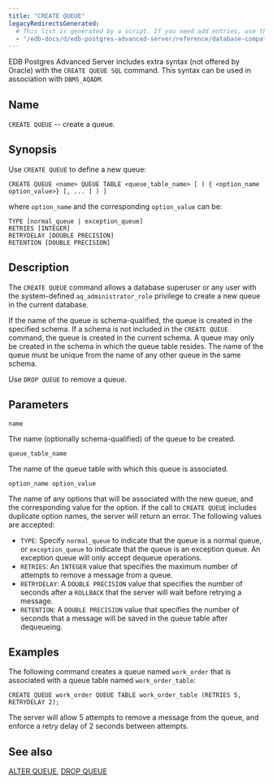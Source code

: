 ```yaml
---
title: "CREATE QUEUE"
legacyRedirectsGenerated:
  # This list is generated by a script. If you need add entries, use the `legacyRedirects` key.
  - "/edb-docs/d/edb-postgres-advanced-server/reference/database-compatibility-for-oracle-developers-reference-guide/9.6/Database_Compatibility_for_Oracle_Developers_Reference_Guide.1.044.html"
---
```


<div id="create_queue" class="registered_link"></div>

EDB Postgres Advanced Server includes extra syntax (not offered by Oracle) with the `CREATE QUEUE SQL` command. This syntax can be used in association with `DBMS_AQADM`.

## Name

`CREATE QUEUE` -- create a queue.

## Synopsis

Use `CREATE QUEUE` to define a new queue:

```text
CREATE QUEUE <name> QUEUE TABLE <queue_table_name> [ ( { <option_name option_value>} [, ... ] ) ]
```

where `option_name` and the corresponding `option_value` can be:

```text
TYPE [normal_queue | exception_queue]
RETRIES [INTEGER]
RETRYDELAY [DOUBLE PRECISION]
RETENTION [DOUBLE PRECISION]
```

## Description

The `CREATE QUEUE` command allows a database superuser or any user with the system-defined `aq_administrator_role` privilege to create a new queue in the current database.

If the name of the queue is schema-qualified, the queue is created in the specified schema. If a schema is not included in the `CREATE QUEUE` command, the queue is created in the current schema. A queue may only be created in the schema in which the queue table resides. The name of the queue must be unique from the name of any other queue in the same schema.

Use `DROP QUEUE` to remove a queue.

## Parameters

`name`

 The name (optionally schema-qualified) of the queue to be created.

`queue_table_name`

 The name of the queue table with which this queue is associated.

`option_name option_value`

 The name of any options that will be associated with the new queue, and the corresponding value for the option. If the call to `CREATE QUEUE` includes duplicate option names, the server will return an error. The following values are accepted:

-   `TYPE`: Specify `normal_queue` to indicate that the queue is a normal queue, or `exception_queue` to indicate that the queue is an exception queue. An exception queue will only accept dequeue operations.
-   `RETRIES`: An `INTEGER` value that specifies the maximum number of attempts to remove a message from a queue.                                                       
-   `RETRYDELAY`: A `DOUBLE PRECISION` value that specifies the number of seconds after a `ROLLBACK` that the server will wait before retrying a message.                                                            
-   `RETENTION`: A `DOUBLE PRECISION` value that specifies the number of seconds that a message will be saved in the queue table after dequeueing.                                                                  

## Examples

The following command creates a queue named `work_order` that is associated with a queue table named `work_order_table`:

```text
CREATE QUEUE work_order QUEUE TABLE work_order_table (RETRIES 5, RETRYDELAY 2);
```

The server will allow 5 attempts to remove a message from the queue, and enforce a retry delay of 2 seconds between attempts.

## See also

[ALTER QUEUE](06_alter_queue/#alter_queue), [DROP QUEUE](52_drop_queue/#drop_queue)
